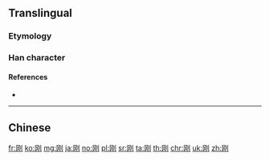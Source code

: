 {{character info/new}}
{{also|剛}}
==Translingual==

===Etymology===
{{Han simp|剛|f=岡|t=冈}}

===Han character===
{{Han char|rn=18|rad=刀|as=04|sn=6|four=|canj=BKLN|ids=⿰[[冈]][[刂]]}}

====References====
* {{Han ref|kx=0137.301|hdz=10326.060|uh=521A|ud=21018}}

----

==Chinese==
{{zh-see|剛}}

[[fr:刚]]
[[ko:刚]]
[[mg:刚]]
[[ja:刚]]
[[no:刚]]
[[pl:刚]]
[[sr:刚]]
[[ta:刚]]
[[th:刚]]
[[chr:刚]]
[[uk:刚]]
[[zh:刚]]
